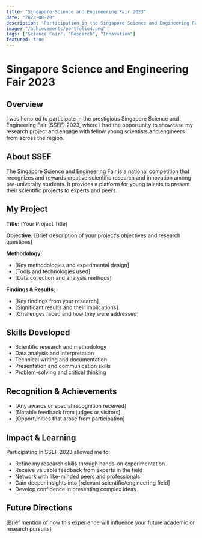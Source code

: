 ```yaml
---
title: "Singapore Science and Engineering Fair 2023"
date: "2023-08-20"
description: "Participation in the Singapore Science and Engineering Fair 2023"
image: "/achievements/portfolio4.png"
tags: ["Science Fair", "Research", "Innovation"]
featured: true
---
```


# Singapore Science and Engineering Fair 2023

## Overview
I was honored to participate in the prestigious Singapore Science and Engineering Fair (SSEF) 2023, where I had the opportunity to showcase my research project and engage with fellow young scientists and engineers from across the region.

## About SSEF
The Singapore Science and Engineering Fair is a national competition that recognizes and rewards creative scientific research and innovation among pre-university students. It provides a platform for young talents to present their scientific projects to experts and peers.

## My Project
**Title:** [Your Project Title]

**Objective:**
[Brief description of your project's objectives and research questions]

**Methodology:**
- [Key methodologies and experimental design]
- [Tools and technologies used]
- [Data collection and analysis methods]

**Findings & Results:**
- [Key findings from your research]
- [Significant results and their implications]
- [Challenges faced and how they were addressed]

## Skills Developed
- Scientific research and methodology
- Data analysis and interpretation
- Technical writing and documentation
- Presentation and communication skills
- Problem-solving and critical thinking

## Recognition & Achievements
- [Any awards or special recognition received]
- [Notable feedback from judges or visitors]
- [Opportunities that arose from participation]

## Impact & Learning
Participating in SSEF 2023 allowed me to:
- Refine my research skills through hands-on experimentation
- Receive valuable feedback from experts in the field
- Network with like-minded peers and professionals
- Gain deeper insights into [relevant scientific/engineering field]
- Develop confidence in presenting complex ideas

## Future Directions
[Brief mention of how this experience will influence your future academic or research pursuits]

